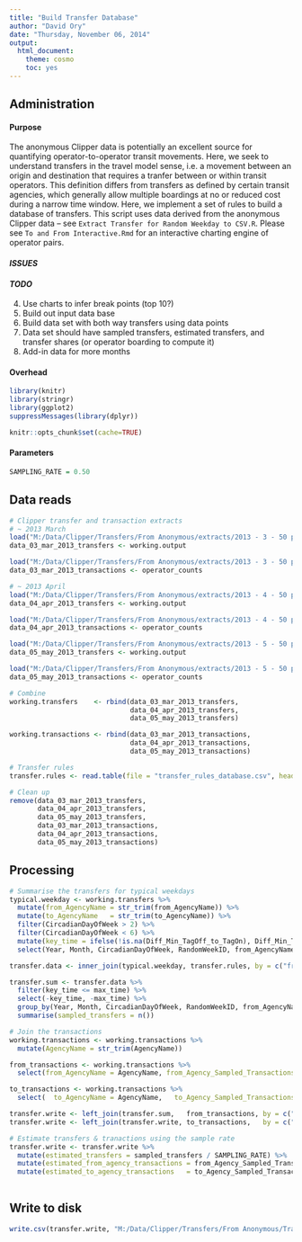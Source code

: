 ```yaml
---
title: "Build Transfer Database"
author: "David Ory"
date: "Thursday, November 06, 2014"
output:
  html_document:
    theme: cosmo
    toc: yes
---
```

## Administration

#### Purpose
The anonymous Clipper data is potentially an excellent source for quantifying operator-to-operator transit movements.  Here, we seek to understand transfers in the travel model sense, i.e. a movement between an origin and destination that requires a tranfer between or within transit operators.  This definition differs from transfers as defined by certain transit agencies, which generally allow multiple boardings at no or reduced cost during a narrow time window.  Here, we implement a set of rules to build a database of transfers.  This script uses data derived from the anonymous Clipper data -- see `Extract Transfer for Random Weekday to CSV.R`.  Please see `To and From Interactive.Rmd` for an interactive charting engine of operator pairs.

#### _ISSUES_

#### _TODO_
4.  Use charts to infer break points (top 10?)
6.  Build out input data base
7.  Build data set with both way transfers using data points
8.  Data set should have sampled transfers, estimated transfers, and transfer shares (or operator boarding to compute it)
8.  Add-in data for more months

#### Overhead
```r
library(knitr)
library(stringr)
library(ggplot2)
suppressMessages(library(dplyr))
```

```r
knitr::opts_chunk$set(cache=TRUE)
```

#### Parameters
```r
SAMPLING_RATE = 0.50
```

## Data reads
```r

# Clipper transfer and transaction extracts
# ~ 2013 March
load("M:/Data/Clipper/Transfers/From Anonymous/extracts/2013 - 3 - 50 percent Transfer Database for Random Weekdays.RData")
data_03_mar_2013_transfers <- working.output

load("M:/Data/Clipper/Transfers/From Anonymous/extracts/2013 - 3 - 50 percent Transaction Database for Random Weekdays.RData")
data_03_mar_2013_transactions <- operator_counts

# ~ 2013 April
load("M:/Data/Clipper/Transfers/From Anonymous/extracts/2013 - 4 - 50 percent Transfer Database for Random Weekdays.RData")
data_04_apr_2013_transfers <- working.output

load("M:/Data/Clipper/Transfers/From Anonymous/extracts/2013 - 4 - 50 percent Transaction Database for Random Weekdays.RData")
data_04_apr_2013_transactions <- operator_counts

load("M:/Data/Clipper/Transfers/From Anonymous/extracts/2013 - 5 - 50 percent Transfer Database for Random Weekdays.RData")
data_05_may_2013_transfers <- working.output

load("M:/Data/Clipper/Transfers/From Anonymous/extracts/2013 - 5 - 50 percent Transaction Database for Random Weekdays.RData")
data_05_may_2013_transactions <- operator_counts

# Combine
working.transfers    <- rbind(data_03_mar_2013_transfers,
                              data_04_apr_2013_transfers,    
                              data_05_may_2013_transfers)

working.transactions <- rbind(data_03_mar_2013_transactions, 
                              data_04_apr_2013_transactions, 
                              data_05_may_2013_transactions)

# Transfer rules
transfer.rules <- read.table(file = "transfer_rules_database.csv", header = TRUE, sep = ",", stringsAsFactors = FALSE)

# Clean up
remove(data_03_mar_2013_transfers,
       data_04_apr_2013_transfers,
       data_05_may_2013_transfers,
       data_03_mar_2013_transactions,
       data_04_apr_2013_transactions,
       data_05_may_2013_transactions)

```

## Processing
```r

# Summarise the transfers for typical weekdays
typical.weekday <- working.transfers %>%
  mutate(from_AgencyName = str_trim(from_AgencyName)) %>%
  mutate(to_AgencyName   = str_trim(to_AgencyName)) %>%
  filter(CircadianDayOfWeek > 2) %>%
  filter(CircadianDayOfWeek < 6) %>%
  mutate(key_time = ifelse(!is.na(Diff_Min_TagOff_to_TagOn), Diff_Min_TagOff_to_TagOn, Diff_Min_TagOn_to_TagOn)) %>%
  select(Year, Month, CircadianDayOfWeek, RandomWeekID, from_AgencyName, to_AgencyName, key_time)

transfer.data <- inner_join(typical.weekday, transfer.rules, by = c("from_AgencyName", "to_AgencyName"))

transfer.sum <- transfer.data %>%
  filter(key_time <= max_time) %>%
  select(-key_time, -max_time) %>%
  group_by(Year, Month, CircadianDayOfWeek, RandomWeekID, from_AgencyName, to_AgencyName) %>%
  summarise(sampled_transfers = n())

# Join the transactions
working.transactions <- working.transactions %>%
  mutate(AgencyName = str_trim(AgencyName))

from_transactions <- working.transactions %>%
  select(from_AgencyName = AgencyName, from_Agency_Sampled_Transactions = Sampled_Transactions, Year, Month, CircadianDayOfWeek, RandomWeekID)

to_transactions <- working.transactions %>%
  select(  to_AgencyName = AgencyName,   to_Agency_Sampled_Transactions = Sampled_Transactions, Year, Month, CircadianDayOfWeek, RandomWeekID)

transfer.write <- left_join(transfer.sum,   from_transactions, by = c("Year", "Month", "CircadianDayOfWeek", "RandomWeekID", "from_AgencyName"))
transfer.write <- left_join(transfer.write, to_transactions,   by = c("Year", "Month", "CircadianDayOfWeek", "RandomWeekID", "to_AgencyName"))

# Estimate transfers & tranactions using the sample rate
transfer.write <- transfer.write %>%
  mutate(estimated_transfers = sampled_transfers / SAMPLING_RATE) %>%
  mutate(estimated_from_agency_transactions = from_Agency_Sampled_Transactions / SAMPLING_RATE) %>% 
  mutate(estimated_to_agency_transactions   = to_Agency_Sampled_Transactions   / SAMPLING_RATE) 
  
```

## Write to disk
```r
write.csv(transfer.write, "M:/Data/Clipper/Transfers/From Anonymous/Transfers by day by agency pair.csv", row.names = FALSE, quote = T)
```

